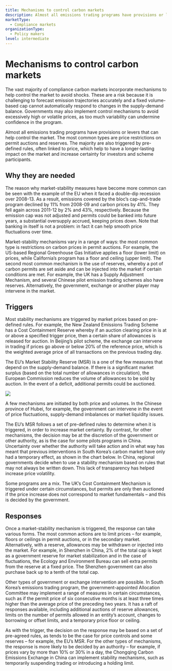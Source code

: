 ```yaml
---
title: Mechanisms to control carbon markets
description: Almost all emissions trading programs have provisions or levers that can help prevent market shocks and avoid big price fluctuations. The most common types are price restrictions on permit auctions and reserves.
marketType:
  - Compliance markets
organizationType:
  - Policy makers
level: intermediate
---
```


# Mechanisms to control carbon markets

The vast majority of compliance carbon markets incorporate mechanisms to help control the market to avoid shocks. These are a risk because it is challenging to forecast emission trajectories accurately and a fixed volume-based cap cannot automatically respond to changes in the supply-demand balance. Governments may also implement control mechanisms to avoid excessively high or volatile prices, as too much variability can undermine confidence in the program.

<KeyMessage>
  Almost all emissions trading programs have provisions or levers that can help
  control the market. The most common types are price restrictions on permit
  auctions and reserves. The majority are also triggered by pre-defined rules,
  often linked to price, which help to have a longer-lasting impact on the
  market and increase certainty for investors and scheme participants.
</KeyMessage>

## Why they are needed

The reason why market-stability measures have become more common can be seen with the example of the EU when it faced a double-dip recession over 2008-13. As a result, emissions covered by the bloc’s cap-and-trade program declined by 11% from 2008-09 and carbon prices by 41%. They fell again across 2011-12 by 2% and 43%, respectively. Because the emission cap was not adjusted and permits could be banked into future years, a substantial oversupply accrued, keeping prices down. Note that banking in itself is not a problem: in fact it can help smooth price fluctuations over time.

Market-stability mechanisms vary in a range of ways: the most common type is restrictions on carbon prices in permit auctions. For example, the US-based Regional Greenhouse Gas Initiative applies a floor (lower limit) on prices, while California’s program has a floor and ceiling (upper limit). The second most common mechanism is the use of reserves, whereby a pot of carbon permits are set aside and can be injected into the market if certain conditions are met. For example, the UK has a Supply Adjustment Mechanism, and several Chinese pilot emission trading schemes also have reserves. Alternatively, the government, exchange or another player may intervene in the market.

## Triggers

Most stability mechanisms are triggered by market prices based on pre-defined rules. For example, the New Zealand Emissions Trading Scheme has a Cost Containment Reserve whereby if an auction clearing price in is at or above a specified trigger price, then a certain share of allowances is released for auction. In Beijing’s pilot scheme, the exchange can intervene in trading if prices go above or below 20% of the reference price, which is the weighted average price of all transactions on the previous trading day.

The EU’s Market Stability Reserve (MSR) is a one of the few measures that depend on the supply-demand balance. If there is a significant market surplus (based on the total number of allowances in circulation), the European Commission reduces the volume of allowances to be sold by auction. In the event of a deficit, additional permits could be auctioned.

<Image src="market-stability-1.png" ratio={0} />

A few mechanisms are initiated by both price and volumes. In the Chinese province of Hubei, for example, the government can intervene in the event of price fluctuations, supply-demand imbalances or market liquidity issues.

The EU’s MSR follows a set of pre-defined rules to determine when it is triggered, in order to increase market certainty. By contrast, for other mechanisms, the decision may be at the discretion of the government or other authority, as is the case for some pilots programs in China. Uncertainty over whether the authority will take action and in what way has meant that previous interventions in South Korea’s carbon market have only had a temporary effect, as shown in the chart below. In China, regional governments decide when to use a stability mechanism based on rules that may not always be written down. This lack of transparency has helped increase price volatility.

Some programs are a mix. The UK’s Cost Containment Mechanism is triggered under certain circumstances, but permits are only then auctioned if the price increase does not correspond to market fundamentals – and this is decided by the government.

## Responses

Once a market-stability mechanism is triggered, the response can take various forms. The most common actions are to limit prices – for example, floors or ceilings in permit auctions, or in the secondary market. Alternatively, with a reserve, allowances may be withdrawn or injected into the market. For example, in Shenzhen in China, 2% of the total cap is kept as a government reserve for market stabilization and in the case of fluctuations, the Ecology and Environment Bureau can sell extra permits from the reserve at a fixed price. The Shenzhen government can also purchase back up to a tenth of the total cap.

Other types of government or exchange intervention are possible. In South Korea’s emissions trading program, the government-appointed Allocation Committee may implement a range of measures in certain circumstances, such as if the permit price of six consecutive months is at least three times higher than the average price of the preceding two years. It has a raft of responses available, including additional auctions of reserve allowances, limits on the number of permits allowed in an entity’s account, changes to borrowing or offset limits, and a temporary price floor or ceiling.

As with the trigger, the decision on the response may be based on a set of pre-agreed rules, as tends to be the case for price controls and some reserves – for example, the EU’s MSR. For the other types of mechanisms, the response is more likely to be decided by an authority – for example, if prices vary by more than 10% or 30% in a day, the Chongqing Carbon Emissions Exchange in China can implement stability mechanisms, such as temporarily suspending trading or introducing a holding limit.
